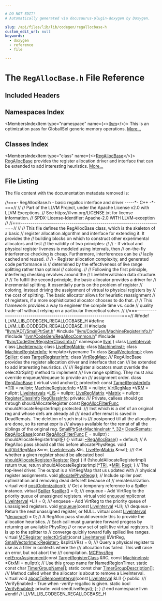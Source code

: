 ```yaml
---

# DO NOT EDIT!
# Automatically generated via docusaurus-plugin-doxygen by Doxygen.

slug: /api/files/lib/lib/codegen/regallocbase-h
custom_edit_url: null
keywords:
  - doxygen
  - reference
  - file

---
```





# The `RegAllocBase.h` File Reference

<DoxygenPage pluginConfig={pluginConfig}>



## Included Headers

<IncludesList>
<IncludesListItem
  filePath="llvm/ADT/SmallPtrSet.h"
  permalink="/docs/api/files/include/include/llvm/include/llvm/adt/smallptrset-h"
  isLocal="true" />
<IncludesListItem
  filePath="llvm/CodeGen/MachineRegisterInfo.h"
  permalink="/docs/api/files/include/include/llvm/include/llvm/codegen/machineregisterinfo-h"
  isLocal="true" />
<IncludesListItem
  filePath="llvm/CodeGen/RegAllocCommon.h"
  permalink="/docs/api/files/include/include/llvm/include/llvm/codegen/regalloccommon-h"
  isLocal="true" />
<IncludesListItem
  filePath="llvm/CodeGen/RegisterClassInfo.h"
  permalink="/docs/api/files/include/include/llvm/include/llvm/codegen/registerclassinfo-h"
  isLocal="true" />
</IncludesList>

## Namespaces Index

<MembersIndex>

<MembersIndexItem
  type="namespace"
  name={<><a href="/docs/api/namespaces/llvm">llvm</a></>}>
This is an optimization pass for GlobalISel generic memory operations. <a href="/docs/api/namespaces/llvm/#details">More...</a>
</MembersIndexItem>

</MembersIndex>

## Classes Index

<MembersIndex>

<MembersIndexItem
  type="class"
  name={<><a href="/docs/api/classes/llvm/regallocbase">RegAllocBase</a></>}>
<a href="/docs/api/classes/llvm/regallocbase">RegAllocBase</a> provides the register allocation driver and interface that can be extended to add interesting heuristics. <a href="/docs/api/classes/llvm/regallocbase/#details">More...</a>
</MembersIndexItem>

</MembersIndex>


## File Listing

The file content with the documentation metadata removed is:

<ProgramListing>

<Link id="l00001" /><CodeLine lineNumber="1"><Highlight kind="comment">//===- RegAllocBase.h - basic regalloc interface and driver -----&#42;- C++ -&#42;-===//</Highlight><Highlight kind="normal"></Highlight></CodeLine>
<Link id="l00002" /><CodeLine lineNumber="2"><Highlight kind="normal"></Highlight><Highlight kind="comment">//</Highlight><Highlight kind="normal"></Highlight></CodeLine>
<Link id="l00003" /><CodeLine lineNumber="3"><Highlight kind="normal"></Highlight><Highlight kind="comment">// Part of the LLVM Project, under the Apache License v2.0 with LLVM Exceptions.</Highlight><Highlight kind="normal"></Highlight></CodeLine>
<Link id="l00004" /><CodeLine lineNumber="4"><Highlight kind="normal"></Highlight><Highlight kind="comment">// See https://llvm.org/LICENSE.txt for license information.</Highlight><Highlight kind="normal"></Highlight></CodeLine>
<Link id="l00005" /><CodeLine lineNumber="5"><Highlight kind="normal"></Highlight><Highlight kind="comment">// SPDX-License-Identifier: Apache-2.0 WITH LLVM-exception</Highlight><Highlight kind="normal"></Highlight></CodeLine>
<Link id="l00006" /><CodeLine lineNumber="6"><Highlight kind="normal"></Highlight><Highlight kind="comment">//</Highlight><Highlight kind="normal"></Highlight></CodeLine>
<Link id="l00007" /><CodeLine lineNumber="7"><Highlight kind="normal"></Highlight><Highlight kind="comment">//===----------------------------------------------------------------------===//</Highlight><Highlight kind="normal"></Highlight></CodeLine>
<Link id="l00008" /><CodeLine lineNumber="8"><Highlight kind="normal"></Highlight><Highlight kind="comment">//</Highlight><Highlight kind="normal"></Highlight></CodeLine>
<Link id="l00009" /><CodeLine lineNumber="9"><Highlight kind="normal"></Highlight><Highlight kind="comment">// This file defines the RegAllocBase class, which is the skeleton of a basic</Highlight><Highlight kind="normal"></Highlight></CodeLine>
<Link id="l00010" /><CodeLine lineNumber="10"><Highlight kind="normal"></Highlight><Highlight kind="comment">// register allocation algorithm and interface for extending it. It provides the</Highlight><Highlight kind="normal"></Highlight></CodeLine>
<Link id="l00011" /><CodeLine lineNumber="11"><Highlight kind="normal"></Highlight><Highlight kind="comment">// building blocks on which to construct other experimental allocators and test</Highlight><Highlight kind="normal"></Highlight></CodeLine>
<Link id="l00012" /><CodeLine lineNumber="12"><Highlight kind="normal"></Highlight><Highlight kind="comment">// the validity of two principles:</Highlight><Highlight kind="normal"></Highlight></CodeLine>
<Link id="l00013" /><CodeLine lineNumber="13"><Highlight kind="normal"></Highlight><Highlight kind="comment">//</Highlight><Highlight kind="normal"></Highlight></CodeLine>
<Link id="l00014" /><CodeLine lineNumber="14"><Highlight kind="normal"></Highlight><Highlight kind="comment">// - If virtual and physical register liveness is modeled using intervals, then</Highlight><Highlight kind="normal"></Highlight></CodeLine>
<Link id="l00015" /><CodeLine lineNumber="15"><Highlight kind="normal"></Highlight><Highlight kind="comment">// on-the-fly interference checking is cheap. Furthermore, interferences can be</Highlight><Highlight kind="normal"></Highlight></CodeLine>
<Link id="l00016" /><CodeLine lineNumber="16"><Highlight kind="normal"></Highlight><Highlight kind="comment">// lazily cached and reused.</Highlight><Highlight kind="normal"></Highlight></CodeLine>
<Link id="l00017" /><CodeLine lineNumber="17"><Highlight kind="normal"></Highlight><Highlight kind="comment">//</Highlight><Highlight kind="normal"></Highlight></CodeLine>
<Link id="l00018" /><CodeLine lineNumber="18"><Highlight kind="normal"></Highlight><Highlight kind="comment">// - Register allocation complexity, and generated code performance is</Highlight><Highlight kind="normal"></Highlight></CodeLine>
<Link id="l00019" /><CodeLine lineNumber="19"><Highlight kind="normal"></Highlight><Highlight kind="comment">// determined by the effectiveness of live range splitting rather than optimal</Highlight><Highlight kind="normal"></Highlight></CodeLine>
<Link id="l00020" /><CodeLine lineNumber="20"><Highlight kind="normal"></Highlight><Highlight kind="comment">// coloring.</Highlight><Highlight kind="normal"></Highlight></CodeLine>
<Link id="l00021" /><CodeLine lineNumber="21"><Highlight kind="normal"></Highlight><Highlight kind="comment">//</Highlight><Highlight kind="normal"></Highlight></CodeLine>
<Link id="l00022" /><CodeLine lineNumber="22"><Highlight kind="normal"></Highlight><Highlight kind="comment">// Following the first principle, interfering checking revolves around the</Highlight><Highlight kind="normal"></Highlight></CodeLine>
<Link id="l00023" /><CodeLine lineNumber="23"><Highlight kind="normal"></Highlight><Highlight kind="comment">// LiveIntervalUnion data structure.</Highlight><Highlight kind="normal"></Highlight></CodeLine>
<Link id="l00024" /><CodeLine lineNumber="24"><Highlight kind="normal"></Highlight><Highlight kind="comment">//</Highlight><Highlight kind="normal"></Highlight></CodeLine>
<Link id="l00025" /><CodeLine lineNumber="25"><Highlight kind="normal"></Highlight><Highlight kind="comment">// To fulfill the second principle, the basic allocator provides a driver for</Highlight><Highlight kind="normal"></Highlight></CodeLine>
<Link id="l00026" /><CodeLine lineNumber="26"><Highlight kind="normal"></Highlight><Highlight kind="comment">// incremental splitting. It essentially punts on the problem of register</Highlight><Highlight kind="normal"></Highlight></CodeLine>
<Link id="l00027" /><CodeLine lineNumber="27"><Highlight kind="normal"></Highlight><Highlight kind="comment">// coloring, instead driving the assignment of virtual to physical registers by</Highlight><Highlight kind="normal"></Highlight></CodeLine>
<Link id="l00028" /><CodeLine lineNumber="28"><Highlight kind="normal"></Highlight><Highlight kind="comment">// the cost of splitting. The basic allocator allows for heuristic reassignment</Highlight><Highlight kind="normal"></Highlight></CodeLine>
<Link id="l00029" /><CodeLine lineNumber="29"><Highlight kind="normal"></Highlight><Highlight kind="comment">// of registers, if a more sophisticated allocator chooses to do that.</Highlight><Highlight kind="normal"></Highlight></CodeLine>
<Link id="l00030" /><CodeLine lineNumber="30"><Highlight kind="normal"></Highlight><Highlight kind="comment">//</Highlight><Highlight kind="normal"></Highlight></CodeLine>
<Link id="l00031" /><CodeLine lineNumber="31"><Highlight kind="normal"></Highlight><Highlight kind="comment">// This framework provides a way to engineer the compile time vs. code</Highlight><Highlight kind="normal"></Highlight></CodeLine>
<Link id="l00032" /><CodeLine lineNumber="32"><Highlight kind="normal"></Highlight><Highlight kind="comment">// quality trade-off without relying on a particular theoretical solver.</Highlight><Highlight kind="normal"></Highlight></CodeLine>
<Link id="l00033" /><CodeLine lineNumber="33"><Highlight kind="normal"></Highlight><Highlight kind="comment">//</Highlight><Highlight kind="normal"></Highlight></CodeLine>
<Link id="l00034" /><CodeLine lineNumber="34"><Highlight kind="normal"></Highlight><Highlight kind="comment">//===----------------------------------------------------------------------===//</Highlight><Highlight kind="normal"></Highlight></CodeLine>
<Link id="l00035" /><CodeLine lineNumber="35"><Highlight kind="normal"></Highlight></CodeLine>
<Link id="l00036" /><CodeLine lineNumber="36"><Highlight kind="normal"></Highlight><Highlight kind="preprocessor">#ifndef LLVM&#95;LIB&#95;CODEGEN&#95;REGALLOCBASE&#95;H</Highlight><Highlight kind="normal"></Highlight></CodeLine>
<Link id="l00037" /><CodeLine lineNumber="37"><Highlight kind="normal"></Highlight><Highlight kind="preprocessor">#define LLVM&#95;LIB&#95;CODEGEN&#95;REGALLOCBASE&#95;H</Highlight><Highlight kind="normal"></Highlight></CodeLine>
<Link id="l00038" /><CodeLine lineNumber="38"><Highlight kind="normal"></Highlight></CodeLine>
<Link id="l00039" /><CodeLine lineNumber="39"><Highlight kind="normal"></Highlight><Highlight kind="preprocessor">#include &quot;<a href="/docs/api/files/include/include/llvm/include/llvm/adt/smallptrset-h">llvm/ADT/SmallPtrSet.h</a>&quot;</Highlight><Highlight kind="normal"></Highlight></CodeLine>
<Link id="l00040" /><CodeLine lineNumber="40"><Highlight kind="normal"></Highlight><Highlight kind="preprocessor">#include &quot;<a href="/docs/api/files/include/include/llvm/include/llvm/codegen/machineregisterinfo-h">llvm/CodeGen/MachineRegisterInfo.h</a>&quot;</Highlight><Highlight kind="normal"></Highlight></CodeLine>
<Link id="l00041" /><CodeLine lineNumber="41"><Highlight kind="normal"></Highlight><Highlight kind="preprocessor">#include &quot;<a href="/docs/api/files/include/include/llvm/include/llvm/codegen/regalloccommon-h">llvm/CodeGen/RegAllocCommon.h</a>&quot;</Highlight><Highlight kind="normal"></Highlight></CodeLine>
<Link id="l00042" /><CodeLine lineNumber="42"><Highlight kind="normal"></Highlight><Highlight kind="preprocessor">#include &quot;<a href="/docs/api/files/include/include/llvm/include/llvm/codegen/registerclassinfo-h">llvm/CodeGen/RegisterClassInfo.h</a>&quot;</Highlight><Highlight kind="normal"></Highlight></CodeLine>
<Link id="l00043" /><CodeLine lineNumber="43"><Highlight kind="normal"></Highlight></CodeLine>
<Link id="l00044" /><CodeLine lineNumber="44"><Highlight kind="normal"></Highlight><Highlight kind="keyword">namespace </Highlight><Highlight kind="normal"><a href="/docs/api/namespaces/llvm">llvm</a> &#123;</Highlight></CodeLine>
<Link id="l00045" /><CodeLine lineNumber="45"><Highlight kind="normal"></Highlight></CodeLine>
<Link id="l00046" /><CodeLine lineNumber="46"><Highlight kind="normal"></Highlight><Highlight kind="keyword">class </Highlight><Highlight kind="normal"><a href="/docs/api/classes/llvm/liveinterval">LiveInterval</a>;</Highlight></CodeLine>
<Link id="l00047" /><CodeLine lineNumber="47"><Highlight kind="normal"></Highlight><Highlight kind="keyword">class </Highlight><Highlight kind="normal"><a href="/docs/api/classes/llvm/liveintervals">LiveIntervals</a>;</Highlight></CodeLine>
<Link id="l00048" /><CodeLine lineNumber="48"><Highlight kind="normal"></Highlight><Highlight kind="keyword">class </Highlight><Highlight kind="normal"><a href="/docs/api/classes/llvm/liveregmatrix">LiveRegMatrix</a>;</Highlight></CodeLine>
<Link id="l00049" /><CodeLine lineNumber="49"><Highlight kind="normal"></Highlight><Highlight kind="keyword">class </Highlight><Highlight kind="normal"><a href="/docs/api/classes/llvm/machineinstr">MachineInstr</a>;</Highlight></CodeLine>
<Link id="l00050" /><CodeLine lineNumber="50"><Highlight kind="normal"></Highlight><Highlight kind="keyword">class </Highlight><Highlight kind="normal"><a href="/docs/api/classes/llvm/machineregisterinfo">MachineRegisterInfo</a>;</Highlight></CodeLine>
<Link id="l00051" /><CodeLine lineNumber="51"><Highlight kind="normal"></Highlight><Highlight kind="keyword">template</Highlight><Highlight kind="normal">&lt;</Highlight><Highlight kind="keyword">typename</Highlight><Highlight kind="normal"> T&gt; </Highlight><Highlight kind="keyword">class </Highlight><Highlight kind="normal"><a href="/docs/api/classes/llvm/smallvectorimpl">SmallVectorImpl</a>;</Highlight></CodeLine>
<Link id="l00052" /><CodeLine lineNumber="52"><Highlight kind="normal"></Highlight><Highlight kind="keyword">class </Highlight><Highlight kind="normal"><a href="/docs/api/classes/llvm/spiller">Spiller</a>;</Highlight></CodeLine>
<Link id="l00053" /><CodeLine lineNumber="53"><Highlight kind="normal"></Highlight><Highlight kind="keyword">class </Highlight><Highlight kind="normal"><a href="/docs/api/classes/llvm/targetregisterinfo">TargetRegisterInfo</a>;</Highlight></CodeLine>
<Link id="l00054" /><CodeLine lineNumber="54"><Highlight kind="normal"></Highlight><Highlight kind="keyword">class </Highlight><Highlight kind="normal"><a href="/docs/api/classes/llvm/virtregmap">VirtRegMap</a>;</Highlight></CodeLine>
<Link id="l00055" /><CodeLine lineNumber="55"><Highlight kind="normal"></Highlight><Highlight kind="comment"></Highlight></CodeLine>
<Link id="l00056" /><CodeLine lineNumber="56"><Highlight kind="comment">/// RegAllocBase provides the register allocation driver and interface that can</Highlight></CodeLine>
<Link id="l00057" /><CodeLine lineNumber="57"><Highlight kind="comment">/// be extended to add interesting heuristics.</Highlight></CodeLine>
<Link id="l00058" /><CodeLine lineNumber="58"><Highlight kind="comment">///</Highlight></CodeLine>
<Link id="l00059" /><CodeLine lineNumber="59"><Highlight kind="comment">/// Register allocators must override the selectOrSplit() method to implement</Highlight></CodeLine>
<Link id="l00060" /><CodeLine lineNumber="60"><Highlight kind="comment">/// live range splitting. They must also override enqueue/dequeue to provide an</Highlight></CodeLine>
<Link id="l00061" /><CodeLine lineNumber="61"><Highlight kind="comment">/// assignment order.</Highlight><Highlight kind="normal"></Highlight></CodeLine>
<Link id="l00062" /><CodeLine lineNumber="62" lineLink="/docs/api/classes/llvm/regallocbase"><Highlight kind="normal"></Highlight><Highlight kind="keyword">class </Highlight><Highlight kind="normal"><a href="/docs/api/classes/llvm/regallocbase/#a012fb04b333e4c8875594766fd9f076a">RegAllocBase</a> &#123;</Highlight></CodeLine>
<Link id="l00063" /><CodeLine lineNumber="63"><Highlight kind="normal">  </Highlight><Highlight kind="keyword">virtual</Highlight><Highlight kind="normal"> </Highlight><Highlight kind="keywordtype">void</Highlight><Highlight kind="normal"> anchor();</Highlight></CodeLine>
<Link id="l00064" /><CodeLine lineNumber="64"><Highlight kind="normal"></Highlight></CodeLine>
<Link id="l00065" /><CodeLine lineNumber="65"><Highlight kind="normal"></Highlight><Highlight kind="keyword">protected</Highlight><Highlight kind="normal">:</Highlight></CodeLine>
<Link id="l00066" /><CodeLine lineNumber="66" lineLink="/docs/api/classes/llvm/regallocbase/#a523cbc58f79fe5e9e95dc87f9cee8a36"><Highlight kind="normal">  </Highlight><Highlight kind="keyword">const</Highlight><Highlight kind="normal"> <a href="/docs/api/classes/llvm/targetregisterinfo">TargetRegisterInfo</a> &#42;<a href="/docs/api/classes/llvm/regallocbase/#a523cbc58f79fe5e9e95dc87f9cee8a36">TRI</a> = </Highlight><Highlight kind="keyword">nullptr</Highlight><Highlight kind="normal">;</Highlight></CodeLine>
<Link id="l00067" /><CodeLine lineNumber="67" lineLink="/docs/api/classes/llvm/regallocbase/#aba058f684e1b6704e5b4a09f889ec18c"><Highlight kind="normal">  <a href="/docs/api/classes/llvm/machineregisterinfo">MachineRegisterInfo</a> &#42;<a href="/docs/api/classes/llvm/regallocbase/#aba058f684e1b6704e5b4a09f889ec18c">MRI</a> = </Highlight><Highlight kind="keyword">nullptr</Highlight><Highlight kind="normal">;</Highlight></CodeLine>
<Link id="l00068" /><CodeLine lineNumber="68" lineLink="/docs/api/classes/llvm/regallocbase/#a96bb57a8041a40ded1ba0ef3b411a615"><Highlight kind="normal">  <a href="/docs/api/classes/llvm/virtregmap">VirtRegMap</a> &#42;<a href="/docs/api/classes/llvm/regallocbase/#a96bb57a8041a40ded1ba0ef3b411a615">VRM</a> = </Highlight><Highlight kind="keyword">nullptr</Highlight><Highlight kind="normal">;</Highlight></CodeLine>
<Link id="l00069" /><CodeLine lineNumber="69" lineLink="/docs/api/classes/llvm/regallocbase/#a575345318339b28557a6c8ea57708434"><Highlight kind="normal">  <a href="/docs/api/classes/llvm/liveintervals">LiveIntervals</a> &#42;<a href="/docs/api/classes/llvm/regallocbase/#a575345318339b28557a6c8ea57708434">LIS</a> = </Highlight><Highlight kind="keyword">nullptr</Highlight><Highlight kind="normal">;</Highlight></CodeLine>
<Link id="l00070" /><CodeLine lineNumber="70" lineLink="/docs/api/classes/llvm/regallocbase/#a865e0247c5f922b8afaaaec481e4939c"><Highlight kind="normal">  <a href="/docs/api/classes/llvm/liveregmatrix">LiveRegMatrix</a> &#42;<a href="/docs/api/classes/llvm/regallocbase/#a865e0247c5f922b8afaaaec481e4939c">Matrix</a> = </Highlight><Highlight kind="keyword">nullptr</Highlight><Highlight kind="normal">;</Highlight></CodeLine>
<Link id="l00071" /><CodeLine lineNumber="71" lineLink="/docs/api/classes/llvm/regallocbase/#aa6330bc662bf646d769c2a0771282eaf"><Highlight kind="normal">  <a href="/docs/api/classes/llvm/registerclassinfo">RegisterClassInfo</a> <a href="/docs/api/classes/llvm/regallocbase/#aa6330bc662bf646d769c2a0771282eaf">RegClassInfo</a>;</Highlight></CodeLine>
<Link id="l00072" /><CodeLine lineNumber="72"><Highlight kind="normal"></Highlight></CodeLine>
<Link id="l00073" /><CodeLine lineNumber="73"><Highlight kind="normal"></Highlight><Highlight kind="keyword">private</Highlight><Highlight kind="normal">:</Highlight><Highlight kind="comment"></Highlight></CodeLine>
<Link id="l00074" /><CodeLine lineNumber="74"><Highlight kind="comment">  /// Private, callees should go through shouldAllocateRegister</Highlight><Highlight kind="normal"></Highlight></CodeLine>
<Link id="l00075" /><CodeLine lineNumber="75"><Highlight kind="normal">  </Highlight><Highlight kind="keyword">const</Highlight><Highlight kind="normal"> <a href="/docs/api/namespaces/llvm/#a0ab9dba764b528b15e89f9c443b2e202">RegAllocFilterFunc</a> shouldAllocateRegisterImpl;</Highlight></CodeLine>
<Link id="l00076" /><CodeLine lineNumber="76"><Highlight kind="normal"></Highlight></CodeLine>
<Link id="l00077" /><CodeLine lineNumber="77"><Highlight kind="normal"></Highlight><Highlight kind="keyword">protected</Highlight><Highlight kind="normal">:</Highlight><Highlight kind="comment"></Highlight></CodeLine>
<Link id="l00078" /><CodeLine lineNumber="78"><Highlight kind="comment">  /// Inst which is a def of an original reg and whose defs are already all</Highlight></CodeLine>
<Link id="l00079" /><CodeLine lineNumber="79"><Highlight kind="comment">  /// dead after remat is saved in DeadRemats. The deletion of such inst is</Highlight></CodeLine>
<Link id="l00080" /><CodeLine lineNumber="80"><Highlight kind="comment">  /// postponed till all the allocations are done, so its remat expr is</Highlight></CodeLine>
<Link id="l00081" /><CodeLine lineNumber="81"><Highlight kind="comment">  /// always available for the remat of all the siblings of the original reg.</Highlight><Highlight kind="normal"></Highlight></CodeLine>
<Link id="l00082" /><CodeLine lineNumber="82" lineLink="/docs/api/classes/llvm/regallocbase/#a3a073386d697a3adacf27699bd95441d"><Highlight kind="normal">  <a href="/docs/api/classes/llvm/smallptrset">SmallPtrSet&lt;MachineInstr &#42;, 32&gt;</a> <a href="/docs/api/classes/llvm/regallocbase/#a3a073386d697a3adacf27699bd95441d">DeadRemats</a>;</Highlight></CodeLine>
<Link id="l00083" /><CodeLine lineNumber="83"><Highlight kind="normal"></Highlight></CodeLine>
<Link id="l00084" /><CodeLine lineNumber="84" lineLink="/docs/api/classes/llvm/regallocbase/#a012fb04b333e4c8875594766fd9f076a"><Highlight kind="normal">  <a href="/docs/api/classes/llvm/regallocbase/#a012fb04b333e4c8875594766fd9f076a">RegAllocBase</a>(</Highlight><Highlight kind="keyword">const</Highlight><Highlight kind="normal"> <a href="/docs/api/namespaces/llvm/#a0ab9dba764b528b15e89f9c443b2e202">RegAllocFilterFunc</a> <a href="/docs/api/files/lib/lib/support/md5-cpp/#a96d73bbd7af15cb1fc38c3f4a3bd82e9">F</a> = </Highlight><Highlight kind="keyword">nullptr</Highlight><Highlight kind="normal">)</Highlight></CodeLine>
<Link id="l00085" /><CodeLine lineNumber="85"><Highlight kind="normal">      : shouldAllocateRegisterImpl(<a href="/docs/api/files/lib/lib/support/md5-cpp/#a96d73bbd7af15cb1fc38c3f4a3bd82e9">F</a>) &#123;&#125;</Highlight></CodeLine>
<Link id="l00086" /><CodeLine lineNumber="86"><Highlight kind="normal"></Highlight></CodeLine>
<Link id="l00087" /><CodeLine lineNumber="87" lineLink="/docs/api/classes/llvm/regallocbase/#a2a942377d78de304f20a6037ae4edbe1"><Highlight kind="normal">  </Highlight><Highlight kind="keyword">virtual</Highlight><Highlight kind="normal"> <a href="/docs/api/classes/llvm/regallocbase/#a2a942377d78de304f20a6037ae4edbe1">~RegAllocBase</a>() = </Highlight><Highlight kind="keywordflow">default</Highlight><Highlight kind="normal">;</Highlight></CodeLine>
<Link id="l00088" /><CodeLine lineNumber="88"><Highlight kind="normal"></Highlight></CodeLine>
<Link id="l00089" /><CodeLine lineNumber="89"><Highlight kind="normal">  </Highlight><Highlight kind="comment">// A RegAlloc pass should call this before allocatePhysRegs.</Highlight><Highlight kind="normal"></Highlight></CodeLine>
<Link id="l00090" /><CodeLine lineNumber="90"><Highlight kind="normal">  </Highlight><Highlight kind="keywordtype">void</Highlight><Highlight kind="normal"> <a href="/docs/api/classes/llvm/regallocbase/#a2e9547b9bc56b02aad18e54488c8059b">init</a>(<a href="/docs/api/classes/llvm/virtregmap">VirtRegMap</a> &amp;vrm, <a href="/docs/api/classes/llvm/liveintervals">LiveIntervals</a> &amp;lis, <a href="/docs/api/classes/llvm/liveregmatrix">LiveRegMatrix</a> &amp;mat);</Highlight></CodeLine>
<Link id="l00091" /><CodeLine lineNumber="91"><Highlight kind="normal"></Highlight><Highlight kind="comment"></Highlight></CodeLine>
<Link id="l00092" /><CodeLine lineNumber="92"><Highlight kind="comment">  /// Get whether a given register should be allocated</Highlight><Highlight kind="normal"></Highlight></CodeLine>
<Link id="l00093" /><CodeLine lineNumber="93" lineLink="/docs/api/classes/llvm/regallocbase/#aee328fb90c6cef95857090cdc67de0d4"><Highlight kind="normal">  </Highlight><Highlight kind="keywordtype">bool</Highlight><Highlight kind="normal"> <a href="/docs/api/classes/llvm/regallocbase/#aee328fb90c6cef95857090cdc67de0d4">shouldAllocateRegister</a>(<a href="/docs/api/classes/llvm/register">Register</a> <a href="/docs/api/files/lib/lib/codegen/machinesink-cpp/#a359e1ff26f6d466d927a61aae45b05c3">Reg</a>) &#123;</Highlight></CodeLine>
<Link id="l00094" /><CodeLine lineNumber="94"><Highlight kind="normal">    </Highlight><Highlight kind="keywordflow">if</Highlight><Highlight kind="normal"> (!shouldAllocateRegisterImpl)</Highlight></CodeLine>
<Link id="l00095" /><CodeLine lineNumber="95"><Highlight kind="normal">      </Highlight><Highlight kind="keywordflow">return</Highlight><Highlight kind="normal"> </Highlight><Highlight kind="keyword">true</Highlight><Highlight kind="normal">;</Highlight></CodeLine>
<Link id="l00096" /><CodeLine lineNumber="96"><Highlight kind="normal">    </Highlight><Highlight kind="keywordflow">return</Highlight><Highlight kind="normal"> shouldAllocateRegisterImpl(&#42;<a href="/docs/api/classes/llvm/regallocbase/#a523cbc58f79fe5e9e95dc87f9cee8a36">TRI</a>, &#42;<a href="/docs/api/classes/llvm/regallocbase/#aba058f684e1b6704e5b4a09f889ec18c">MRI</a>, <a href="/docs/api/files/lib/lib/codegen/machinesink-cpp/#a359e1ff26f6d466d927a61aae45b05c3">Reg</a>);</Highlight></CodeLine>
<Link id="l00097" /><CodeLine lineNumber="97"><Highlight kind="normal">  &#125;</Highlight></CodeLine>
<Link id="l00098" /><CodeLine lineNumber="98"><Highlight kind="normal"></Highlight></CodeLine>
<Link id="l00099" /><CodeLine lineNumber="99"><Highlight kind="normal">  </Highlight><Highlight kind="comment">// The top-level driver. The output is a VirtRegMap that us updated with</Highlight><Highlight kind="normal"></Highlight></CodeLine>
<Link id="l00100" /><CodeLine lineNumber="100"><Highlight kind="normal">  </Highlight><Highlight kind="comment">// physical register assignments.</Highlight><Highlight kind="normal"></Highlight></CodeLine>
<Link id="l00101" /><CodeLine lineNumber="101"><Highlight kind="normal">  </Highlight><Highlight kind="keywordtype">void</Highlight><Highlight kind="normal"> <a href="/docs/api/classes/llvm/regallocbase/#ac35fef2aafb20ef4b079d0819394e87d">allocatePhysRegs</a>();</Highlight></CodeLine>
<Link id="l00102" /><CodeLine lineNumber="102"><Highlight kind="normal"></Highlight></CodeLine>
<Link id="l00103" /><CodeLine lineNumber="103"><Highlight kind="normal">  </Highlight><Highlight kind="comment">// Include spiller post optimization and removing dead defs left because of</Highlight><Highlight kind="normal"></Highlight></CodeLine>
<Link id="l00104" /><CodeLine lineNumber="104"><Highlight kind="normal">  </Highlight><Highlight kind="comment">// rematerialization.</Highlight><Highlight kind="normal"></Highlight></CodeLine>
<Link id="l00105" /><CodeLine lineNumber="105"><Highlight kind="normal">  </Highlight><Highlight kind="keyword">virtual</Highlight><Highlight kind="normal"> </Highlight><Highlight kind="keywordtype">void</Highlight><Highlight kind="normal"> <a href="/docs/api/classes/llvm/regallocbase/#a93e2dd7d80790456c7201dc40d3b1263">postOptimization</a>();</Highlight></CodeLine>
<Link id="l00106" /><CodeLine lineNumber="106"><Highlight kind="normal"></Highlight></CodeLine>
<Link id="l00107" /><CodeLine lineNumber="107"><Highlight kind="normal">  </Highlight><Highlight kind="comment">// Get a temporary reference to a Spiller instance.</Highlight><Highlight kind="normal"></Highlight></CodeLine>
<Link id="l00108" /><CodeLine lineNumber="108" lineLink="/docs/api/classes/llvm/regallocbase/#a49d5127f2ab5ad47f9b00a889948dd91"><Highlight kind="normal">  </Highlight><Highlight kind="keyword">virtual</Highlight><Highlight kind="normal"> <a href="/docs/api/classes/llvm/spiller">Spiller</a> &amp;<a href="/docs/api/classes/llvm/regallocbase/#a49d5127f2ab5ad47f9b00a889948dd91">spiller</a>() = 0;</Highlight></CodeLine>
<Link id="l00109" /><CodeLine lineNumber="109"><Highlight kind="normal"></Highlight><Highlight kind="comment"></Highlight></CodeLine>
<Link id="l00110" /><CodeLine lineNumber="110"><Highlight kind="comment">  /// enqueue - Add VirtReg to the priority queue of unassigned registers.</Highlight><Highlight kind="normal"></Highlight></CodeLine>
<Link id="l00111" /><CodeLine lineNumber="111" lineLink="/docs/api/classes/llvm/regallocbase/#ac41354781f406aa77d665f9e5aec8309"><Highlight kind="normal">  </Highlight><Highlight kind="keyword">virtual</Highlight><Highlight kind="normal"> </Highlight><Highlight kind="keywordtype">void</Highlight><Highlight kind="normal"> <a href="/docs/api/classes/llvm/regallocbase/#ac41354781f406aa77d665f9e5aec8309">enqueueImpl</a>(</Highlight><Highlight kind="keyword">const</Highlight><Highlight kind="normal"> <a href="/docs/api/classes/llvm/liveinterval">LiveInterval</a> &#42;LI) = 0;</Highlight></CodeLine>
<Link id="l00112" /><CodeLine lineNumber="112"><Highlight kind="normal"></Highlight><Highlight kind="comment"></Highlight></CodeLine>
<Link id="l00113" /><CodeLine lineNumber="113"><Highlight kind="comment">  /// enqueue - Add VirtReg to the priority queue of unassigned registers.</Highlight><Highlight kind="normal"></Highlight></CodeLine>
<Link id="l00114" /><CodeLine lineNumber="114"><Highlight kind="normal">  </Highlight><Highlight kind="keywordtype">void</Highlight><Highlight kind="normal"> <a href="/docs/api/classes/llvm/regallocbase/#a1d4798520a9880c2b801fd18ff8342d2">enqueue</a>(</Highlight><Highlight kind="keyword">const</Highlight><Highlight kind="normal"> <a href="/docs/api/classes/llvm/liveinterval">LiveInterval</a> &#42;LI);</Highlight></CodeLine>
<Link id="l00115" /><CodeLine lineNumber="115"><Highlight kind="normal"></Highlight><Highlight kind="comment"></Highlight></CodeLine>
<Link id="l00116" /><CodeLine lineNumber="116"><Highlight kind="comment">  /// dequeue - Return the next unassigned register, or NULL.</Highlight><Highlight kind="normal"></Highlight></CodeLine>
<Link id="l00117" /><CodeLine lineNumber="117" lineLink="/docs/api/classes/llvm/regallocbase/#a8c9575386e3e74d0ebf3b80ec946feda"><Highlight kind="normal">  </Highlight><Highlight kind="keyword">virtual</Highlight><Highlight kind="normal"> </Highlight><Highlight kind="keyword">const</Highlight><Highlight kind="normal"> <a href="/docs/api/classes/llvm/liveinterval">LiveInterval</a> &#42;<a href="/docs/api/classes/llvm/regallocbase/#a8c9575386e3e74d0ebf3b80ec946feda">dequeue</a>() = 0;</Highlight></CodeLine>
<Link id="l00118" /><CodeLine lineNumber="118"><Highlight kind="normal"></Highlight></CodeLine>
<Link id="l00119" /><CodeLine lineNumber="119"><Highlight kind="normal">  </Highlight><Highlight kind="comment">// A RegAlloc pass should override this to provide the allocation heuristics.</Highlight><Highlight kind="normal"></Highlight></CodeLine>
<Link id="l00120" /><CodeLine lineNumber="120"><Highlight kind="normal">  </Highlight><Highlight kind="comment">// Each call must guarantee forward progess by returning an available PhysReg</Highlight><Highlight kind="normal"></Highlight></CodeLine>
<Link id="l00121" /><CodeLine lineNumber="121"><Highlight kind="normal">  </Highlight><Highlight kind="comment">// or new set of split live virtual registers. It is up to the splitter to</Highlight><Highlight kind="normal"></Highlight></CodeLine>
<Link id="l00122" /><CodeLine lineNumber="122"><Highlight kind="normal">  </Highlight><Highlight kind="comment">// converge quickly toward fully spilled live ranges.</Highlight><Highlight kind="normal"></Highlight></CodeLine>
<Link id="l00123" /><CodeLine lineNumber="123" lineLink="/docs/api/classes/llvm/regallocbase/#a10ad31d44cbe980bf48cbb166a924091"><Highlight kind="normal">  </Highlight><Highlight kind="keyword">virtual</Highlight><Highlight kind="normal"> <a href="/docs/api/classes/llvm/mcregister">MCRegister</a> <a href="/docs/api/classes/llvm/regallocbase/#a10ad31d44cbe980bf48cbb166a924091">selectOrSplit</a>(</Highlight><Highlight kind="keyword">const</Highlight><Highlight kind="normal"> <a href="/docs/api/classes/llvm/liveinterval">LiveInterval</a> &amp;VirtReg,</Highlight></CodeLine>
<Link id="l00124" /><CodeLine lineNumber="124"><Highlight kind="normal">                                   <a href="/docs/api/classes/llvm/smallvectorimpl">SmallVectorImpl&lt;Register&gt;</a> &amp;splitLVRs) = 0;</Highlight></CodeLine>
<Link id="l00125" /><CodeLine lineNumber="125"><Highlight kind="normal"></Highlight><Highlight kind="comment"></Highlight></CodeLine>
<Link id="l00126" /><CodeLine lineNumber="126"><Highlight kind="comment">  /// Query a physical register to use as a filler in contexts where the</Highlight></CodeLine>
<Link id="l00127" /><CodeLine lineNumber="127"><Highlight kind="comment">  /// allocation has failed. This will raise an error, but not abort the</Highlight></CodeLine>
<Link id="l00128" /><CodeLine lineNumber="128"><Highlight kind="comment">  /// compilation.</Highlight><Highlight kind="normal"></Highlight></CodeLine>
<Link id="l00129" /><CodeLine lineNumber="129"><Highlight kind="normal">  <a href="/docs/api/namespaces/llvm/#aad72cfbb210808985a9dc19f4e5d8542">MCPhysReg</a> <a href="/docs/api/classes/llvm/regallocbase/#a1558554539a5b133b8e361c0517e9fb1">getErrorAssignment</a>(</Highlight><Highlight kind="keyword">const</Highlight><Highlight kind="normal"> <a href="/docs/api/classes/llvm/targetregisterclass">TargetRegisterClass</a> &amp;RC,</Highlight></CodeLine>
<Link id="l00130" /><CodeLine lineNumber="130"><Highlight kind="normal">                               </Highlight><Highlight kind="keyword">const</Highlight><Highlight kind="normal"> <a href="/docs/api/classes/llvm/machineinstr">MachineInstr</a> &#42;CtxMI = </Highlight><Highlight kind="keyword">nullptr</Highlight><Highlight kind="normal">);</Highlight></CodeLine>
<Link id="l00131" /><CodeLine lineNumber="131"><Highlight kind="normal"></Highlight></CodeLine>
<Link id="l00132" /><CodeLine lineNumber="132"><Highlight kind="normal">  </Highlight><Highlight kind="comment">// Use this group name for NamedRegionTimer.</Highlight><Highlight kind="normal"></Highlight></CodeLine>
<Link id="l00133" /><CodeLine lineNumber="133" lineLink="/docs/api/classes/llvm/regallocbase/#a666d8b67c14d35f657e591cb87984592"><Highlight kind="normal">  </Highlight><Highlight kind="keyword">static</Highlight><Highlight kind="normal"> </Highlight><Highlight kind="keyword">const</Highlight><Highlight kind="normal"> </Highlight><Highlight kind="keywordtype">char</Highlight><Highlight kind="normal"> <a href="/docs/api/classes/llvm/regallocbase/#a666d8b67c14d35f657e591cb87984592">TimerGroupName</a>&#91;&#93;;</Highlight></CodeLine>
<Link id="l00134" /><CodeLine lineNumber="134" lineLink="/docs/api/classes/llvm/regallocbase/#a75a298de4027780720785b5cd3479e92"><Highlight kind="normal">  </Highlight><Highlight kind="keyword">static</Highlight><Highlight kind="normal"> </Highlight><Highlight kind="keyword">const</Highlight><Highlight kind="normal"> </Highlight><Highlight kind="keywordtype">char</Highlight><Highlight kind="normal"> <a href="/docs/api/classes/llvm/regallocbase/#a75a298de4027780720785b5cd3479e92">TimerGroupDescription</a>&#91;&#93;;</Highlight></CodeLine>
<Link id="l00135" /><CodeLine lineNumber="135"><Highlight kind="normal"></Highlight><Highlight kind="comment"></Highlight></CodeLine>
<Link id="l00136" /><CodeLine lineNumber="136"><Highlight kind="comment">  /// Method called when the allocator is about to remove a LiveInterval.</Highlight><Highlight kind="normal"></Highlight></CodeLine>
<Link id="l00137" /><CodeLine lineNumber="137" lineLink="/docs/api/classes/llvm/regallocbase/#a0a064c82f883b28000d10199532b1c35"><Highlight kind="normal">  </Highlight><Highlight kind="keyword">virtual</Highlight><Highlight kind="normal"> </Highlight><Highlight kind="keywordtype">void</Highlight><Highlight kind="normal"> <a href="/docs/api/classes/llvm/regallocbase/#a0a064c82f883b28000d10199532b1c35">aboutToRemoveInterval</a>(</Highlight><Highlight kind="keyword">const</Highlight><Highlight kind="normal"> <a href="/docs/api/classes/llvm/liveinterval">LiveInterval</a> &amp;LI) &#123;&#125;</Highlight></CodeLine>
<Link id="l00138" /><CodeLine lineNumber="138"><Highlight kind="normal"></Highlight></CodeLine>
<Link id="l00139" /><CodeLine lineNumber="139"><Highlight kind="normal"></Highlight><Highlight kind="keyword">public</Highlight><Highlight kind="normal">:</Highlight><Highlight kind="comment"></Highlight></CodeLine>
<Link id="l00140" /><CodeLine lineNumber="140"><Highlight kind="comment">  /// VerifyEnabled - True when -verify-regalloc is given.</Highlight><Highlight kind="normal"></Highlight></CodeLine>
<Link id="l00141" /><CodeLine lineNumber="141" lineLink="/docs/api/classes/llvm/regallocbase/#afbeaddcf447db994c372dfff591105ac"><Highlight kind="normal">  </Highlight><Highlight kind="keyword">static</Highlight><Highlight kind="normal"> </Highlight><Highlight kind="keywordtype">bool</Highlight><Highlight kind="normal"> <a href="/docs/api/classes/llvm/regallocbase/#afbeaddcf447db994c372dfff591105ac">VerifyEnabled</a>;</Highlight></CodeLine>
<Link id="l00142" /><CodeLine lineNumber="142"><Highlight kind="normal"></Highlight></CodeLine>
<Link id="l00143" /><CodeLine lineNumber="143"><Highlight kind="normal"></Highlight><Highlight kind="keyword">private</Highlight><Highlight kind="normal">:</Highlight></CodeLine>
<Link id="l00144" /><CodeLine lineNumber="144"><Highlight kind="normal">  </Highlight><Highlight kind="keywordtype">void</Highlight><Highlight kind="normal"> seedLiveRegs();</Highlight></CodeLine>
<Link id="l00145" /><CodeLine lineNumber="145"><Highlight kind="normal">&#125;;</Highlight></CodeLine>
<Link id="l00146" /><CodeLine lineNumber="146"><Highlight kind="normal"></Highlight></CodeLine>
<Link id="l00147" /><CodeLine lineNumber="147"><Highlight kind="normal">&#125; </Highlight><Highlight kind="comment">// end namespace llvm</Highlight><Highlight kind="normal"></Highlight></CodeLine>
<Link id="l00148" /><CodeLine lineNumber="148"><Highlight kind="normal"></Highlight></CodeLine>
<Link id="l00149" /><CodeLine lineNumber="149"><Highlight kind="normal"></Highlight><Highlight kind="preprocessor">#endif </Highlight><Highlight kind="comment">// LLVM&#95;LIB&#95;CODEGEN&#95;REGALLOCBASE&#95;H</Highlight><Highlight kind="normal"></Highlight></CodeLine>

</ProgramListing>


</DoxygenPage>
